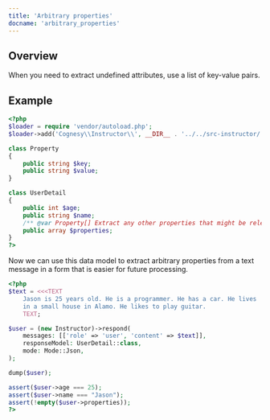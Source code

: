 ```yaml
---
title: 'Arbitrary properties'
docname: 'arbitrary_properties'
---
```


## Overview

When you need to extract undefined attributes, use a list of key-value pairs.


## Example

```php
<?php
$loader = require 'vendor/autoload.php';
$loader->add('Cognesy\\Instructor\\', __DIR__ . '../../src-instructor/');

class Property
{
    public string $key;
    public string $value;
}

class UserDetail
{
    public int $age;
    public string $name;
    /** @var Property[] Extract any other properties that might be relevant */
    public array $properties;
}
?>
```

Now we can use this data model to extract arbitrary properties from a text message
in a form that is easier for future processing.

```php
<?php
$text = <<<TEXT
    Jason is 25 years old. He is a programmer. He has a car. He lives
    in a small house in Alamo. He likes to play guitar.
    TEXT;

$user = (new Instructor)->respond(
    messages: [['role' => 'user', 'content' => $text]],
    responseModel: UserDetail::class,
    mode: Mode::Json,
);

dump($user);

assert($user->age === 25);
assert($user->name === "Jason");
assert(!empty($user->properties));
?>
```
